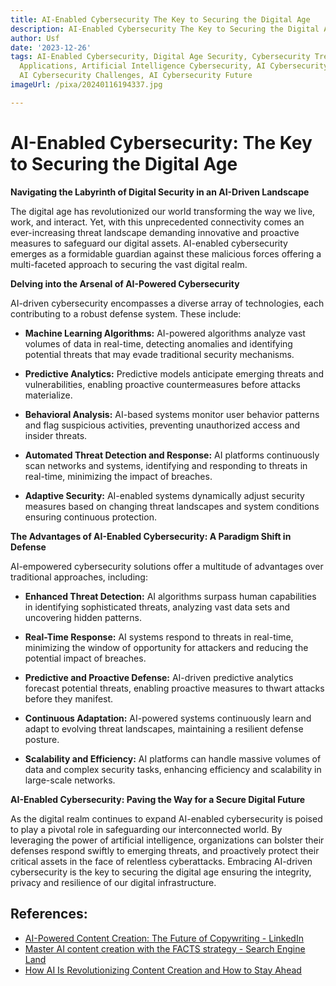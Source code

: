 ```yaml
---
title: AI-Enabled Cybersecurity The Key to Securing the Digital Age
description: AI-Enabled Cybersecurity The Key to Securing the Digital Age
author: Usf
date: '2023-12-26'
tags: AI-Enabled Cybersecurity, Digital Age Security, Cybersecurity Trends, AI Cybersecurity
  Applications, Artificial Intelligence Cybersecurity, AI Cybersecurity Benefits,
  AI Cybersecurity Challenges, AI Cybersecurity Future
imageUrl: /pixa/20240116194337.jpg

---
```

#  AI-Enabled Cybersecurity: The Key to Securing the Digital Age

**Navigating the Labyrinth  of Digital Security in an AI-Driven Landscape**

The digital age has revolutionized our world transforming the  way we  live, work, and interact.  Yet, with this unprecedented connectivity comes an ever-increasing threat landscape demanding innovative and proactive measures to safeguard our digital assets. AI-enabled cybersecurity emerges as a formidable guardian against these malicious forces offering a multi-faceted approach to securing the  vast digital realm.

**Delving into  the Arsenal of AI-Powered Cybersecurity**

AI-driven  cybersecurity encompasses  a  diverse array of technologies, each contributing to a robust defense system.  These include:

- **Machine Learning Algorithms:** AI-powered algorithms analyze vast volumes of data in real-time, detecting  anomalies and identifying  potential threats that may evade traditional security mechanisms.

- **Predictive Analytics:** Predictive models anticipate emerging threats and vulnerabilities, enabling proactive countermeasures before attacks materialize.

-  **Behavioral Analysis:** AI-based systems monitor user behavior patterns and flag  suspicious activities, preventing unauthorized  access and insider threats.

- **Automated Threat Detection and Response:** AI platforms continuously scan networks and systems, identifying and responding to threats in real-time, minimizing the  impact of breaches.

- **Adaptive Security:** AI-enabled systems dynamically adjust security measures based on changing  threat landscapes and system conditions ensuring continuous protection.

**The Advantages of AI-Enabled Cybersecurity:  A Paradigm Shift in Defense**

AI-empowered  cybersecurity solutions offer a multitude of advantages over traditional approaches, including:

- **Enhanced Threat Detection:** AI algorithms surpass  human capabilities in identifying sophisticated  threats, analyzing vast data sets and  uncovering hidden patterns.

-  **Real-Time Response:** AI systems respond to threats in real-time, minimizing the window of opportunity for attackers and reducing the potential impact of breaches.

- **Predictive and Proactive Defense:** AI-driven predictive analytics forecast potential  threats, enabling proactive measures to thwart attacks before they manifest.

- **Continuous Adaptation:** AI-powered systems continuously learn and adapt to evolving threat landscapes, maintaining a resilient defense posture.

- **Scalability and Efficiency:**  AI platforms can handle massive volumes of data and complex security tasks, enhancing efficiency and  scalability in large-scale networks.

**AI-Enabled Cybersecurity: Paving  the Way for a Secure Digital  Future**

As the digital realm  continues to  expand AI-enabled cybersecurity is poised to play  a pivotal role in safeguarding  our interconnected world.  By leveraging the power of artificial intelligence, organizations can bolster their defenses respond swiftly to emerging threats, and proactively protect their critical assets in the face  of relentless cyberattacks.  Embracing AI-driven cybersecurity is the key to securing the digital age ensuring the integrity, privacy  and resilience  of our digital  infrastructure.

## References:
- [AI-Powered Content Creation: The Future of Copywriting - LinkedIn](https://www.linkedin.com/pulse/ai-powered-content-creation-future-cfukc)
- [Master AI content creation with the FACTS strategy - Search Engine Land](https://searchengineland.com/master-ai-content-creation-with-the-facts-strategy-429616)
- [How AI Is Revolutionizing Content Creation and How to Stay Ahead](https://rockcontent.com/blog/ai-content-creation/)

